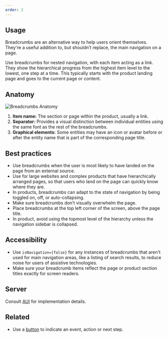 ```yaml
---
order: 2
---
```


## Usage

Breadcrumbs are an alternative way to help users orient themselves. They're a useful addition to, but shouldn’t replace, the main navigation on a page.

Use breadcrumbs for nested navigation, with each item acting as a link. They show the hierarchical progress from the highest item level to the lowest, one step at a time. This typically starts with the product landing page and goes to the current page or content.

## Anatomy

![Breadcrumbs Anatomy](../images/breadcrumbs-anatomy.png)

1. **Item name:** The section or page within the product, usually a link.
2. **Separator:** Provides a visual distinction between individual entities using the same font as the rest of the breadcrumbs.
3. **Graphical elements:** Some entities may have an icon or avatar before or after the entity name that is part of the corresponding page title.

## Best practices

- Use breadcrumbs when the user is most likely to have landed on the page from an external source.
- Use for large websites and complex products that have hierarchically arranged pages, so that users who land on the page can quickly know where they are.
- In products, breadcrumbs can adapt to the state of navigation by being toggled on, off, or auto-collapsing.
- Make sure breadcrumbs don’t visually overwhelm the page.
- Place breadcrumbs at the top left corner of the screen, above the page title.
- In product, avoid using the topmost level of the hierarchy unless the navigation sidebar is collapsed.

## Accessibility

- Use `isNavigation={false}` for any instances of breadcrumbs that aren't used for main navigation areas, like a listing of search results, to reduce noise for users of assistive technologies.
- Make sure your breadcrumb items reflect the page or product section titles exactly for screen readers.

## Server

Consult [AUI](https://docs.atlassian.com/aui/latest/docs/navigation.html) for implementation details.

## Related

- Use a [button](/components/button) to indicate an event, action or next step.
